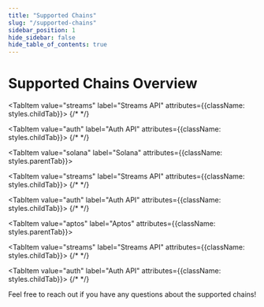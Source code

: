 ```yaml
---
title: "Supported Chains"
slug: "/supported-chains"
sidebar_position: 1
hide_sidebar: false
hide_table_of_contents: true
---
```



# Supported Chains Overview

<Tabs groupId="list" queryString>
<TabItem value="evm" label="EVM" attributes={{className: styles.parentTab}}>

<Tabs groupId="api">
<TabItem value="web3" label="Web3 Data API" attributes={{className: styles.childTab}} default>

<EVMChainData />
</TabItem>

<TabItem value="streams" label="Streams API" attributes={{className: styles.childTab}}>
{/* <!-- Content for EVM Streams API --> */}
</TabItem>

<TabItem value="auth" label="Auth API" attributes={{className: styles.childTab}}>
{/* <!-- Content for EVM Auth API --> */}
</TabItem>
</Tabs>

</TabItem>

<TabItem value="solana" label="Solana" attributes={{className: styles.parentTab}}>

<Tabs groupId="api">
<TabItem value="web3" label="Web3 Data API" attributes={{className: styles.childTab}} default>

<SolanaChainData />
</TabItem>

<TabItem value="streams" label="Streams API" attributes={{className: styles.childTab}}>
{/* <!-- Content for Solana Streams API --> */}
</TabItem>

<TabItem value="auth" label="Auth API" attributes={{className: styles.childTab}}>
{/* <!-- Content for Solana Auth API --> */}
</TabItem>
</Tabs>

</TabItem>

<TabItem value="aptos" label="Aptos" attributes={{className: styles.parentTab}}>

<Tabs groupId="api">
<TabItem value="web3" label="Web3 Data API" attributes={{className: styles.childTab}} default>

<AptosChainData />
</TabItem>

<TabItem value="streams" label="Streams API" attributes={{className: styles.childTab}}>
{/* <!-- Content for Aptos Streams API --> */}
</TabItem>

<TabItem value="auth" label="Auth API" attributes={{className: styles.childTab}}>
{/* <!-- Content for Aptos Auth API --> */}
</TabItem>
</Tabs>

</TabItem> 
</Tabs>

Feel free to reach out if you have any questions about the supported chains!
